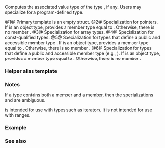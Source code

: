 {{cpp/experimental/ranges/title|value_type}}
{{cpp/experimental/ranges/iterator/navbar}}
{{dcl begin}}
{{dcl header|experimental/ranges/iterator}}
{{dcl|num=1|
template&lt; class I &gt;
struct value_type {};
}}
{{dcl|num=2|
template&lt; class T &gt;
struct value_type&lt;T*&gt;;
}}
{{dcl|num=3|
template&lt; class I &gt;
    requires std::is_array&lt;I&gt;::value
struct value_type&lt;I&gt; : value_type&lt;std::decay_t&lt;I&gt;&gt; {};
}}
{{dcl|num=4|
template&lt; class T &gt;
struct value_type&lt;const T&gt; : value_type&lt;std::decay_t&lt;T&gt;&gt; {};
}}
{{dcl|num=5|
template&lt; class T &gt;
    requires requires { typename T::value_type; }
struct value_type&lt;T&gt;;
}}
{{dcl|num=6|
template&lt; class T &gt;
    requires requires { typename T::element_type; }
struct value_type&lt;T&gt;;
}}
{{dcl end}}

Computes the associated value type of the type {{tt|I}}, if any. Users may specialize {{tt|value_type}} for a program-defined type.

@1@ Primary template is an empty struct.
@2@ Specialization for pointers. If {{tt|T}} is an object type, provides a member type {{tt|type}} equal to {{c|std::remove_cv_t&lt;T&gt;}}. Otherwise, there is no member {{tt|type}}.
@3@ Specialization for array types.
@4@ Specialization for const-qualified types.
@5@ Specialization for types that define a public and accessible member type {{tt|value_type}}. If {{tt|T::value_type}} is an object type, provides a member type {{tt|type}} equal to {{tt|T::value_type}}. Otherwise, there is no member {{tt|type}}.
@6@ Specialization for types that define a public and accessible member type {{tt|element_type}} (e.g., {{lc|std::shared_ptr}}). If {{tt|T::element_type}} is an object type, provides a member type {{tt|type}} equal to {{c|std::remove_cv_t&lt;typename T::element_type&gt;}}. Otherwise, there is no member {{tt|type}}.

===Helper alias template===
{{ddcl|since=ranges|1=
template&lt; class T &gt; 
using value_type_t = typename ranges::value_type&lt;T&gt;::type;
}}

===Notes===
If a type contains both a {{tt|value_type}} member and a {{tt|element_type}} member, then the specializations {{v|5}} and {{v|6}} are ambiguous.

{{tt|value_type}} is intended for use with {{rconcept|Readable}} types such as iterators. It is not intended for use with ranges.

===Example===
{{example}}

===See also===
{{dsc begin}}
{{dsc inc|cpp/experimental/ranges/iterator/dsc Readable}}
{{dsc inc|cpp/experimental/ranges/iterator/dsc iterator_traits}}
{{dsc end}}

{{langlinks|ja|zh}}